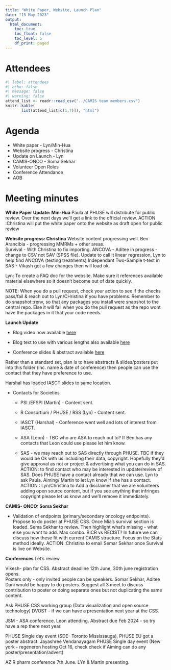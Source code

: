 ```yaml
---
title: "White Paper, Website, Launch Plan"
date: "15 May 2023"
output:
  html_document: 
    toc: true
    toc_float: false
    toc_level: 5
    df_print: paged
---
```


# Attendees

```r
#| label: attendees
#| echo: false
#| message: false
#| warning: false
attend_list <- readr::read_csv("../CAMIS team members.csv")
knitr::kable(
       list(attend_list[c(1,7)]), "html")
```

# Agenda

-   White paper - Lyn/Min-Hua
-   Website progress - Christina
-   Update on Launch - Lyn
-   CAMIS-ONCO - Soma Sekhar
-   Volunteer Open Roles
-   Conference Attendance
-   AOB

# Meeting minutes

**White Paper Update: Min-Hua** Paula at PHUSE will distribute for public review. Over the next days we'll get a link to the official review. ACTION :Christina will put the white paper onto the website as draft open for public review

**Website progress: Christina** Website content progressing well. Ben Arancibia - progressing MMRMs + other areas.\
Survival - With Christina to fix importing. ANCOVA - Aditee in progress - change to CSV not SAV (SPSS file). Update to call it linear regression, Lyn to help find ANCOVA (testing treatments) Independant Two-Sample t-test in SAS - Vikash got a few changes then will load ok.

Lyn: To create a FAQ doc for the website. Make sure it references available material elsewhere so it doesn't become out of date quickly.

NOTE: When you do a pull request, check your action to see if the checks pass/fail & reach out to Lyn/CHristina if you have problems. Remember to do snapshot::renv, so that any packages you install were snapshot to the central repo. Else it will fail when you do the pull request as the repo wont have the packages in it that your code needs.

**Launch Update**

-   Blog video now available [here](https://github.com/PSIAIMS/CAMIS/blob/main/non_website_content/20230505%20Blog%20Recording.mp4)

-   Blog text to use with various lengths also available [here](https://github.com/PSIAIMS/CAMIS/blob/main/non_website_content/20230505%20Blog%20Text%20Introduction%20to%20CAMIS.docx)

-   Conference slides & abstract available [here](https://github.com/PSIAIMS/CAMIS/tree/main/non_website_content/conferences)

Rather than a standard set, plan is to have abstracts & slides/posters put into this folder (inc. name & date of conference) then people can use the contact that they have preference to use.

Harshal has loaded IASCT slides to same location.

-   Contacts for Societies

    -   PSI /EFSPI (Martin) - Content sent.

    -   R Consortium / PHUSE / RSS (Lyn) - Content sent.

    -   IASCT (Harshal) - Conference went well and lots of interest from IASCT.

    -   ASA (Leon) - TBC who are ASA to reach out to? If Ben has any contacts that Leon could use please let him know.

    -   SAS - we may reach out to SAS directly through PHUSE. TBC if they would be Ok with us including their data, copyright. Hopefully they'd give approval as not or project & advertising what you can do in SAS. ACTION: to find contact who may be interested in update/review of SAS. Does PHUSE have a contact already that we can use. Lyn to ask Paula. Aiming/ Martin to let Lyn know if she has a contact. ACTION : Lyn/Christina to Add a disclaimer that we are volunteers adding open source content, but if you see anything that infringes copyright please let us know and we'll remove it immediately.

**CAMIS- ONCO: Soma Sekhar**

-   Validation of endpoints (primary/secondary oncology endpoints). Propose to do poster at PHUSE CSS. Once Mia's survival section is loaded. Sema Sekhar to review. Then highlight what's missing - what else you want to add. Max combo. BICR vs RECIST? In future we can discuss how these fit with current CAMIS structure. Focus on the Stats method ideally. ACTION :Christina to email Semar Sekhar once Survival is live on Website.

**Conferences** Let's review

Vikesh- plan for CSS. Abstract deadline 12th June, 30th june registration opens.\
Posters only - only invited people can be speakers. Somar Sekhar, Aditee Dani would be happy to do posters. Suggest all 3 meet to discuss contribution to poster or doing separate ones but not duplicating the same content.

Ask PHUSE CSS working group (Data visualization and open source technology) DVOST - if we can have a presentation next year at the CSS.

JSM - ASA conference. Leon attending. Abstract due Feb 2024 - so try have a rep there next year.

PHUSE Single day event (SDE- Toronto Mississauga), PHUSE EU got a poster abstract: Jayashree Vendanayagam PHUSE Single day event (New york - regeneron hosting Oct 16, check check if Aiming can do any poster/presentation/advert)

AZ R pharm conference 7th June. LYn & Martin presenting.
